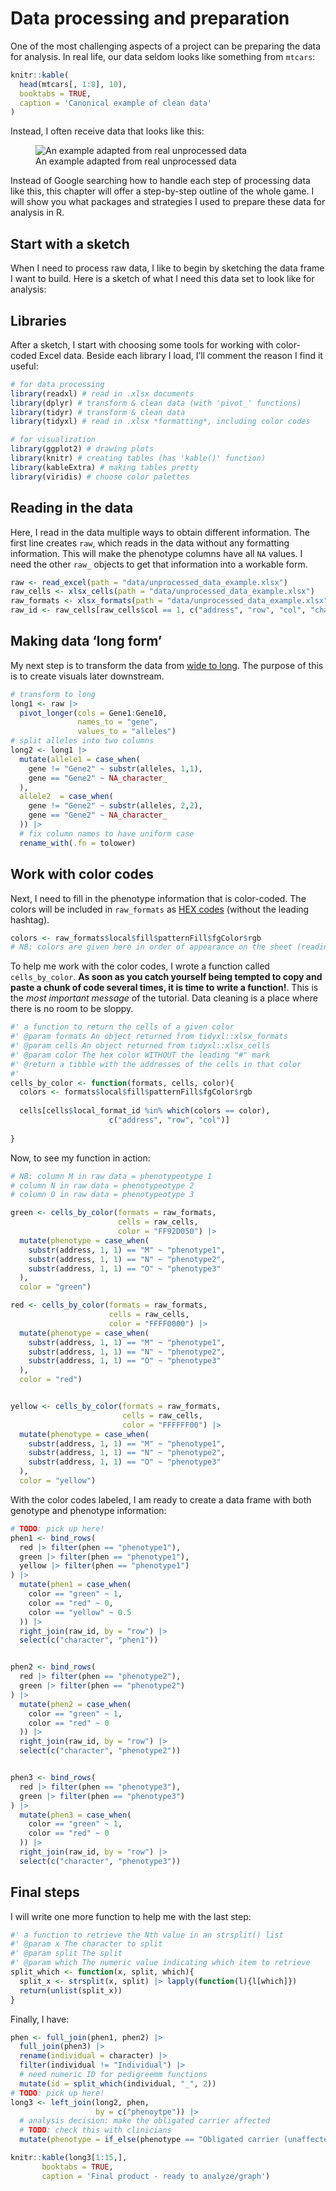 # Data processing and preparation 

One of the most challenging aspects of a project can be preparing the data for analysis. In real life, our data seldom looks like something from `mtcars`: 


```r
knitr::kable(
  head(mtcars[, 1:8], 10),
  booktabs = TRUE,
  caption = 'Canonical example of clean data'
)
```


Instead, I often receive data that looks like this: 


![An example adapted from real unprocessed data](img/unprocessed_data.png)

Instead of Google searching how to handle each step of processing data like this, this chapter will offer a step-by-step outline of the whole game. I will show you what packages and strategies I used to prepare these data for analysis in R. 

## Start with a sketch 

When I need to process raw data, I like to begin by sketching the data frame I want to build. Here is a sketch of what I need this data set to look like for analysis: 


## Libraries 
After a sketch, I start with choosing some tools for working with color-coded Excel data. Beside each library I load, I'll comment the reason I find it useful:

```r
# for data processing 
library(readxl) # read in .xlsx documents 
library(dplyr) # transform & clean data (with 'pivot_' functions)
library(tidyr) # transform & clean data 
library(tidyxl) # read in .xlsx *formatting*, including color codes

# for visualization 
library(ggplot2) # drawing plots 
library(knitr) # creating tables (has 'kable()' function)
library(kableExtra) # making tables pretty 
library(viridis) # choose color palettes
```


## Reading in the data 

Here, I read in the data multiple ways to obtain different information. The first line creates `raw`, which reads in the data without any formatting information. This will make the phenotype columns have all `NA` values. I need the other `raw_` objects to get that information into a workable form. 

```r
raw <- read_excel(path = "data/unprocessed_data_example.xlsx")
raw_cells <- xlsx_cells(path = "data/unprocessed_data_example.xlsx") 
raw_formats <- xlsx_formats(path = "data/unprocessed_data_example.xlsx") # has color codes 
raw_id <- raw_cells[raw_cells$col == 1, c("address", "row", "col", "character")]
```


## Making data 'long form' 

My next step is to transform the data from [wide to long](https://www.statology.org/long-vs-wide-data/#:~:text=A%20wide%20format%20contains%20values,repeat%20in%20the%20first%20column). The purpose of this is to create visuals later downstream.  

```r
# transform to long
long1 <- raw |> 
  pivot_longer(cols = Gene1:Gene10,
               names_to = "gene",
               values_to = "alleles")
# split alleles into two columns  
long2 <- long1 |> 
  mutate(allele1 = case_when(
    gene != "Gene2" ~ substr(alleles, 1,1),
    gene == "Gene2" ~ NA_character_
  ),
  allele2  = case_when(
    gene != "Gene2" ~ substr(alleles, 2,2),
    gene == "Gene2" ~ NA_character_
  )) |> 
  # fix column names to have uniform case 
  rename_with(.fn = tolower) 

```

## Work with color codes 

Next, I need to fill in the phenotype information that is color-coded. The colors will be included in `raw_formats` as [HEX codes](https://www.makeuseof.com/hex-code-what-is-it/) (without the leading hashtag). 

```r
colors <- raw_formats$local$fill$patternFill$fgColor$rgb
# NB: colors are given here in order of appearance on the sheet (reading top to bottom)

```
To help me work with the color codes, I wrote a function called `cells_by_color`. **As soon as you catch yourself being tempted to copy and paste a chunk of code several times, it is time to write a function!**. This is the *most important message* of the tutorial. Data cleaning is a place where there is no room to be sloppy. 

```r
#' a function to return the cells of a given color 
#' @param formats An object returned from tidyxl::xlsx_formats
#' @param cells An object returned from tidyxl::xlsx_cells
#' @param color The hex color WITHOUT the leading "#" mark
#' @return a tibble with the addresses of the cells in that color 
#' 
cells_by_color <- function(formats, cells, color){
  colors <- formats$local$fill$patternFill$fgColor$rgb
  
  cells[cells$local_format_id %in% which(colors == color), 
                      c("address", "row", "col")]
  
}
```

Now, to see my function in action: 
```r
# NB: column M in raw data = phenotypeotype 1
# column N in raw data = phenotypeotype 2
# column O in raw data = phenotypeotype 3

green <- cells_by_color(formats = raw_formats,
                        cells = raw_cells,
                        color = "FF92D050") |> 
  mutate(phenotype = case_when(
    substr(address, 1, 1) == "M" ~ "phenotype1",
    substr(address, 1, 1) == "N" ~ "phenotype2",
    substr(address, 1, 1) == "O" ~ "phenotype3"
  ),
  color = "green")

red <- cells_by_color(formats = raw_formats,
                      cells = raw_cells,
                      color = "FFFF0000") |>
  mutate(phenotype = case_when(
    substr(address, 1, 1) == "M" ~ "phenotype1",
    substr(address, 1, 1) == "N" ~ "phenotype2",
    substr(address, 1, 1) == "O" ~ "phenotype3"
  ),
  color = "red")


yellow <- cells_by_color(formats = raw_formats,
                         cells = raw_cells,
                         color = "FFFFFF00") |> 
  mutate(phenotype = case_when(
    substr(address, 1, 1) == "M" ~ "phenotype1",
    substr(address, 1, 1) == "N" ~ "phenotype2",
    substr(address, 1, 1) == "O" ~ "phenotype3"
  ),
  color = "yellow")


```

With the color codes labeled, I am ready to create a data frame with both genotype and phenotype information: 

```r
# TODO: pick up here! 
phen1 <- bind_rows(
  red |> filter(phen == "phenotype1"),
  green |> filter(phen == "phenotype1"),
  yellow |> filter(phen == "phenotype1")
) |> 
  mutate(phen1 = case_when(
    color == "green" ~ 1,
    color == "red" ~ 0,
    color == "yellow" ~ 0.5
  )) |> 
  right_join(raw_id, by = "row") |> 
  select(c("character", "phen1"))


phen2 <- bind_rows(
  red |> filter(phen == "phenotype2"),
  green |> filter(phen == "phenotype2")
) |> 
  mutate(phen2 = case_when(
    color == "green" ~ 1,
    color == "red" ~ 0
  )) |> 
  right_join(raw_id, by = "row") |> 
  select(c("character", "phenotype2"))


phen3 <- bind_rows(
  red |> filter(phen == "phenotype3"),
  green |> filter(phen == "phenotype3")
) |> 
  mutate(phen3 = case_when(
    color == "green" ~ 1,
    color == "red" ~ 0
  )) |> 
  right_join(raw_id, by = "row") |> 
  select(c("character", "phenotype3"))

```

## Final steps

I will write one more function to help me with the last step: 

```r
#' a function to retrieve the Nth value in an strsplit() list 
#' @param x The character to split 
#' @param split The split 
#' @param which The numeric value indicating which item to retrieve
split_which <- function(x, split, which){
  split_x <- strsplit(x, split) |> lapply(function(l){l[which]})
  return(unlist(split_x))
}
```


Finally, I have: 

```r
phen <- full_join(phen1, phen2) |> 
  full_join(phen3) |> 
  rename(individual = character) |> 
  filter(individual != "Individual") |> 
  # need numeric ID for pedigreemm functions 
  mutate(id = split_which(individual, "_", 2))
# TODO: pick up here! 
long3 <- left_join(long2, phen,
                   by = c("phenoytpe")) |>
  # analysis decision: make the obligated carrier affected
  # TODO: check this with clinicians
  mutate(phenotype = if_else(phenotype == "Obligated carrier (unaffected?)", "Affected", phenotype))

knitr::kable(long3[1:15,],
       booktabs = TRUE,
       caption = 'Final product - ready to analyze/graph')
```

